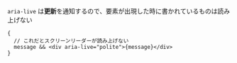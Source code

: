 
`aria-live` は**更新**を通知するので、要素が出現した時に書かれているものは読み上げない

```tsx
{
  // これだとスクリーンリーダーが読み上げない
  message && <div aria-live="polite">{message}</div>
}
```
